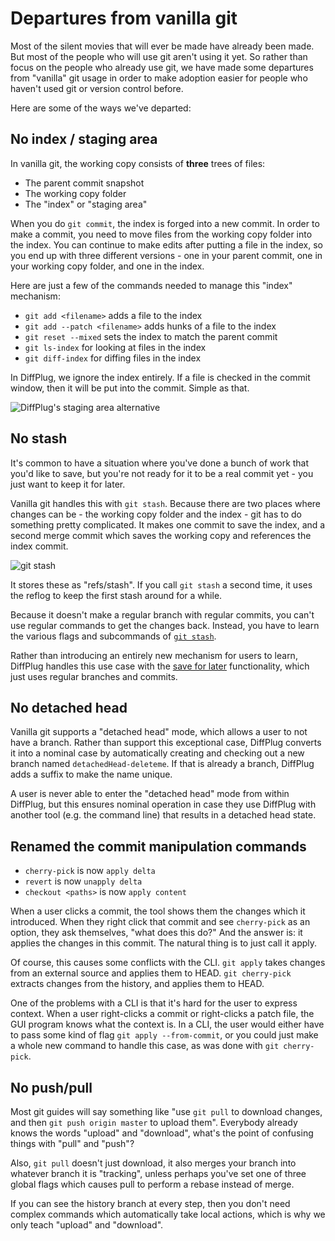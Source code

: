 
# Departures from vanilla git

Most of the silent movies that will ever be made have already been made.  But most of the people who will use git aren't using it yet.  So rather than focus on the people who already use git, we have made some departures from "vanilla" git usage in order to make adoption easier for people who haven't used git or version control before.

Here are some of the ways we've departed:

## No index / staging area

In vanilla git, the working copy consists of **three** trees of files:

* The parent commit snapshot
* The working copy folder
* The "index" or "staging area"

When you do `git commit`, the index is forged into a new commit.  In order to make a commit, you need to move files from the working copy folder into the index.  You can continue to make edits after putting a file in the index, so you end up with three different versions - one in your parent commit, one in your working copy folder, and one in the index.

Here are just a few of the commands needed to manage this "index" mechanism:

* `git add <filename>` adds a file to the index
* `git add --patch <filename>` adds hunks of a file to the index
* `git reset --mixed` sets the index to match the parent commit
* `git ls-index` for looking at files in the index
* `git diff-index` for diffing files in the index

In DiffPlug, we ignore the index entirely.  If a file is checked in the commit window, then it will be put into the commit.  Simple as that.

<Image
  alt="DiffPlug's staging area alternative"
  src="/epilogue/departures/no-index.png"
  width={253}
  height={205}
/>

## No stash

It's common to have a situation where you've done a bunch of work that you'd like to save, but you're not ready for it to be a real commit yet - you just want to keep it for later.

Vanilla git handles this with `git stash`.  Because there are two places where changes can be - the working copy folder and the index - git has to do something pretty complicated.  It makes one commit to save the index, and a second merge commit which saves the working copy and references the index commit.

<Image
  alt="git stash"
  src="/epilogue/departures/stash.png"
  width={323}
  height={49}
/>

It stores these as "refs/stash".  If you call `git stash` a second time, it uses the reflog to keep the first stash around for a while.

Because it doesn't make a regular branch with regular commits, you can't use regular commands to get the changes back.  Instead, you have to learn the various flags and subcommands of [`git stash`](http://git-scm.com/docs/git-stash).

Rather than introducing an entirely new mechanism for users to learn, DiffPlug handles this use case with the [save for later](/branches/save-for-later) functionality, which just uses regular branches and commits.

## No detached head

Vanilla git supports a "detached head" mode, which allows a user to not have a branch.  Rather than support this exceptional case, DiffPlug converts it into a nominal case by automatically creating and checking out a new branch named `detachedHead-deleteme`.  If that is already a branch, DiffPlug adds a suffix to make the name unique.

A user is never able to enter the "detached head" mode from within DiffPlug, but this ensures nominal operation in case they use DiffPlug with another tool (e.g. the command line) that results in a detached head state.

## Renamed the commit manipulation commands

* `cherry-pick` is now `apply delta`
* `revert` is now `unapply delta`
* `checkout <paths>` is now `apply content`

When a user clicks a commit, the tool shows them the changes which it introduced.  When they right click that commit and see `cherry-pick` as an option, they ask themselves, "what does this do?"  And the answer is: it applies the changes in this commit.  The natural thing is to just call it apply.

Of course, this causes some conflicts with the CLI.  `git apply` takes changes from an external source and applies them to HEAD.  `git cherry-pick` extracts changes from the history, and applies them to HEAD.

One of the problems with a CLI is that it's hard for the user to express context.  When a user right-clicks a commit or right-clicks a patch file, the GUI program knows what the context is.  In a CLI, the user would either have to pass some kind of flag `git apply --from-commit`, or you could just make a whole new command to handle this case, as was done with `git cherry-pick`.

## No push/pull

Most git guides will say something like "use `git pull` to download changes, and then `git push origin master` to upload them".  Everybody already knows the words "upload" and "download", what's the point of confusing things with "pull" and "push"?

Also, `git pull` doesn't just download, it also merges your branch into whatever branch it is "tracking", unless perhaps you've set one of three global flags which causes pull to perform a rebase instead of merge.

If you can see the history branch at every step, then you don't need complex commands which automatically take local actions, which is why we only teach "upload" and "download".
